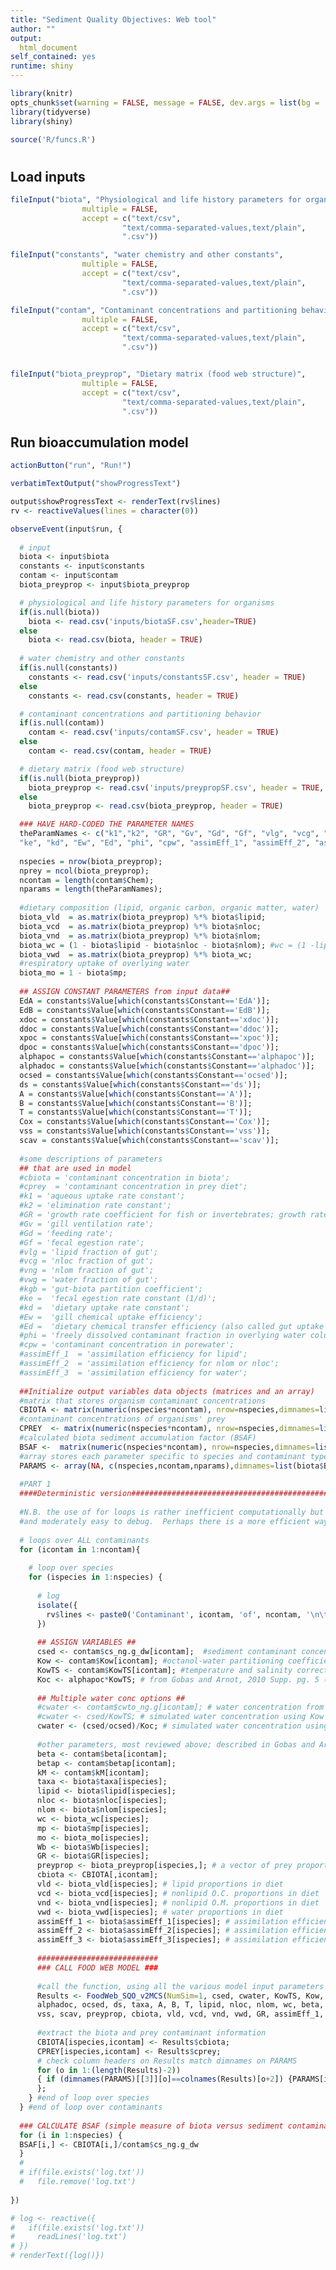 ```yaml
---
title: "Sediment Quality Objectives: Web tool"
author: ""
output: 
  html_document
self_contained: yes
runtime: shiny
---
```


```r
library(knitr)
opts_chunk$set(warning = FALSE, message = FALSE, dev.args = list(bg = 'transparent'), eval = T, echo = F)
library(tidyverse)
library(shiny)

source('R/funcs.R')

```

# {.tabset}

## Load inputs

```r
fileInput("biota", "Physiological and life history parameters for organisms",
                multiple = FALSE,
                accept = c("text/csv",
                         "text/comma-separated-values,text/plain",
                         ".csv"))

fileInput("constants", "water chemistry and other constants",
                multiple = FALSE,
                accept = c("text/csv",
                         "text/comma-separated-values,text/plain",
                         ".csv"))

fileInput("contam", "Contaminant concentrations and partitioning behavior",
                multiple = FALSE,
                accept = c("text/csv",
                         "text/comma-separated-values,text/plain",
                         ".csv"))


fileInput("biota_preyprop", "Dietary matrix (food web structure)",
                multiple = FALSE,
                accept = c("text/csv",
                         "text/comma-separated-values,text/plain",
                         ".csv"))
```

## Run bioaccumulation model

```r
actionButton("run", "Run!")

verbatimTextOutput("showProgressText")

output$showProgressText <- renderText(rv$lines)
rv <- reactiveValues(lines = character(0))

observeEvent(input$run, {
  
  # input
  biota <- input$biota
  constants <- input$constants
  contam <- input$contam
  biota_preyprop <- input$biota_preyprop

  # physiological and life history parameters for organisms
  if(is.null(biota))
    biota <- read.csv('inputs/biotaSF.csv',header=TRUE)
  else
    biota <- read.csv(biota, header = TRUE)
  
  # water chemistry and other constants
  if(is.null(constants))
    constants <- read.csv('inputs/constantsSF.csv', header = TRUE)
  else
    constants <- read.csv(constants, header = TRUE)

  # contaminant concentrations and partitioning behavior
  if(is.null(contam))
    contam <- read.csv('inputs/contamSF.csv', header = TRUE)
  else
    contam <- read.csv(contam, header = TRUE)

  # dietary matrix (food web structure)
  if(is.null(biota_preyprop))
    biota_preyprop <- read.csv('inputs/preypropSF.csv', header = TRUE, row.names = 1)
  else
    biota_preyprop <- read.csv(biota_preyprop, header = TRUE)

  ### HAVE HARD-CODED THE PARAMETER NAMES
  theParamNames <- c("k1","k2", "GR", "Gv", "Gd", "Gf", "vlg", "vcg", "vng", "vwg", "kgb", 
  "ke", "kd", "Ew", "Ed", "phi", "cpw", "assimEff_1", "assimEff_2", "assimEff_3");
  
  nspecies = nrow(biota_preyprop); 
  nprey = ncol(biota_preyprop);
  ncontam = length(contam$Chem); 
  nparams = length(theParamNames);
  
  #dietary composition (lipid, organic carbon, organic matter, water)
  biota_vld  = as.matrix(biota_preyprop) %*% biota$lipid;
  biota_vcd  = as.matrix(biota_preyprop) %*% biota$nloc;
  biota_vnd  = as.matrix(biota_preyprop) %*% biota$nlom;
  biota_wc = (1 - biota$lipid - biota$nloc - biota$nlom); #wc = (1 -lipid -nloc -nlom)
  biota_vwd  = as.matrix(biota_preyprop) %*% biota_wc; 
  #respiratory uptake of overlying water
  biota_mo = 1 - biota$mp;
  
  ## ASSIGN CONSTANT PARAMETERS from input data##
  EdA = constants$Value[which(constants$Constant=='EdA')];
  EdB = constants$Value[which(constants$Constant=='EdB')];
  xdoc = constants$Value[which(constants$Constant=='xdoc')];
  ddoc = constants$Value[which(constants$Constant=='ddoc')];
  xpoc = constants$Value[which(constants$Constant=='xpoc')];
  dpoc = constants$Value[which(constants$Constant=='dpoc')];
  alphapoc = constants$Value[which(constants$Constant=='alphapoc')];
  alphadoc = constants$Value[which(constants$Constant=='alphadoc')];
  ocsed = constants$Value[which(constants$Constant=='ocsed')]; 
  ds = constants$Value[which(constants$Constant=='ds')];
  A = constants$Value[which(constants$Constant=='A')];
  B = constants$Value[which(constants$Constant=='B')];
  T = constants$Value[which(constants$Constant=='T')];
  Cox = constants$Value[which(constants$Constant=='Cox')];
  vss = constants$Value[which(constants$Constant=='vss')];
  scav = constants$Value[which(constants$Constant=='scav')];
  
  #some descriptions of parameters
  ## that are used in model
  #cbiota = 'contaminant concentration in biota';
  #cprey  = 'contaminant concentration in prey diet';
  #k1 = 'aqueous uptake rate constant';
  #k2 = 'elimination rate constant';
  #GR = 'growth rate coefficient for fish or invertebrates; growth rate for phytoplankton';
  #Gv = 'gill ventilation rate';
  #Gd = 'feeding rate';
  #Gf = 'fecal egestion rate';
  #vlg = 'lipid fraction of gut';
  #vcg = 'nloc fraction of gut';
  #vng = 'nlom fraction of gut';
  #vwg = 'water fraction of gut';
  #kgb = 'gut-biota partition coefficient';
  #ke =  'fecal egestion rate constant (1/d)';
  #kd =  'dietary uptake rate constant';
  #Ew =  'gill chemical uptake efficiency';
  #Ed =  'dietary chemical transfer efficiency (also called gut uptake efficiency)';
  #phi = 'freely dissolved contaminant fraction in overlying water column';
  #cpw = 'contaminant concentration in porewater';
  #assimEff_1  = 'assimilation efficiency for lipid';
  #assimEff_2  = 'assimilation efficiency for nlom or nloc';
  #assimEff_3  = 'assimilation efficiency for water';
  
  ##Initialize output variables data objects (matrices and an array)
  #matrix that stores organism contaminant concentrations
  CBIOTA <- matrix(numeric(nspecies*ncontam), nrow=nspecies,dimnames=list(biota$Biota,contam$Chem));
  #contaminant concentrations of organisms' prey
  CPREY  <- matrix(numeric(nspecies*ncontam), nrow=nspecies,dimnames=list(biota$Biota,contam$Chem));
  #calculated biota sediment accumulation factor (BSAF)
  BSAF <-  matrix(numeric(nspecies*ncontam), nrow=nspecies,dimnames=list(biota$Biota,contam$Chem));
  #array stores each parameter specific to species and contaminant type
  PARAMS <- array(NA, c(nspecies,ncontam,nparams),dimnames=list(biota$Biota,contam$Chem,theParamNames));
  
  #PART 1
  ####Deterministic version###########################################################3
  
  #N.B. the use of for loops is rather inefficient computationally but was easy to code
  #and moderately easy to debug.  Perhaps there is a more efficient way.
  
  # loops over ALL contaminants
  for (icontam in 1:ncontam){
  
    # loop over species
    for (ispecies in 1:nspecies) {
      
      # log
      isolate({
        rv$lines <- paste0('Contaminant', icontam, 'of', ncontam, '\n\tspecies', ispecies, 'of', nspecies)
      })
      
      ## ASSIGN VARIABLES ##
      csed <- contam$cs_ng.g_dw[icontam];  #sediment contaminant concentration 
      Kow <- contam$Kow[icontam]; #octanol-water partitioning coefficient (affects contaminant partitioning)
      KowTS <- contam$KowTS[icontam]; #temperature and salinity corrected octanol water partitioning
      Koc <- alphapoc*KowTS; # from Gobas and Arnot, 2010 Supp. pg. 5 (cit. Seth et at., 1999)
      
      ## Multiple water conc options ##
      #cwater <- contam$cwto_ng.g[icontam]; # water concentration from optional input
      #cwater <- csed/KowTS; # simulated water concentration using Kow only
      cwater <- (csed/ocsed)/Koc; # simulated water concentration using %TOC in sediment 
      
      #other parameters, most reviewed above; described in Gobas and Arnot 2010
      beta <- contam$beta[icontam]; 
      betap <- contam$betap[icontam]; 
      kM <- contam$kM[icontam];
      taxa <- biota$taxa[ispecies];
      lipid <- biota$lipid[ispecies];
      nloc <- biota$nloc[ispecies];
      nlom <- biota$nlom[ispecies];
      wc <- biota_wc[ispecies]; 
      mp <- biota$mp[ispecies];
      mo <- biota_mo[ispecies];
      Wb <- biota$Wb[ispecies];
      GR <- biota$GR[ispecies];
      preyprop <- biota_preyprop[ispecies,]; # a vector of prey proportions
      cbiota <- CBIOTA[,icontam];
      vld <- biota_vld[ispecies]; # lipid proportions in diet
      vcd <- biota_vcd[ispecies]; # nonlipid O.C. proportions in diet
      vnd <- biota_vnd[ispecies]; # nonlipid O.M. proportions in diet
      vwd <- biota_vwd[ispecies]; # water proportions in diet
      assimEff_1 <- biota$assimEff_1[ispecies]; # assimilation efficiency for lipid
      assimEff_2 <- biota$assimEff_2[ispecies]; # assimilation efficiency for non-lipid crabon (nloc) or org matter (nlom)
      assimEff_3 <- biota$assimEff_3[ispecies]; # assimilation efficiency for water
      
      ###########################
      ### CALL FOOD WEB MODEL ###
      
      #call the function, using all the various model input parameters
      Results <- FoodWeb_SQO_v2MCS(NumSim=1, csed, cwater, KowTS, Kow, EdA, EdB, xdoc, ddoc, xpoc, dpoc, alphapoc, 
      alphadoc, ocsed, ds, taxa, A, B, T, lipid, nloc, nlom, wc, beta, betap, mo, mp, kM, Wb, Cox, 
      vss, scav, preyprop, cbiota, vld, vcd, vnd, vwd, GR, assimEff_1, assimEff_2, assimEff_3) 
      
      #extract the biota and prey contaminant information
      CBIOTA[ispecies,icontam] <- Results$cbiota;
      CPREY[ispecies,icontam] <- Results$cprey;
      # check column headers on Results match dimnames on PARAMS 
      for (o in 1:(length(Results)-2)) 
      { if (dimnames(PARAMS)[[3]][o]==colnames(Results)[o+2]) {PARAMS[ispecies,icontam,o] <- Results[[o+2]]} else { print('Error in ordering of parameters')} 
      };  
    } #end of loop over species
  } #end of loop over contaminants
  
  ### CALCULATE BSAF (simple measure of biota versus sediment contamination) ###
  for (i in 1:nspecies) {
  BSAF[i,] <- CBIOTA[i,]/contam$cs_ng.g_dw
  }
  # 
  # if(file.exists('log.txt'))
  #   file.remove('log.txt')
  
})

# log <- reactive({
#   if(file.exists('log.txt'))
#     readLines('log.txt')
# })
# renderText({log()})

```

